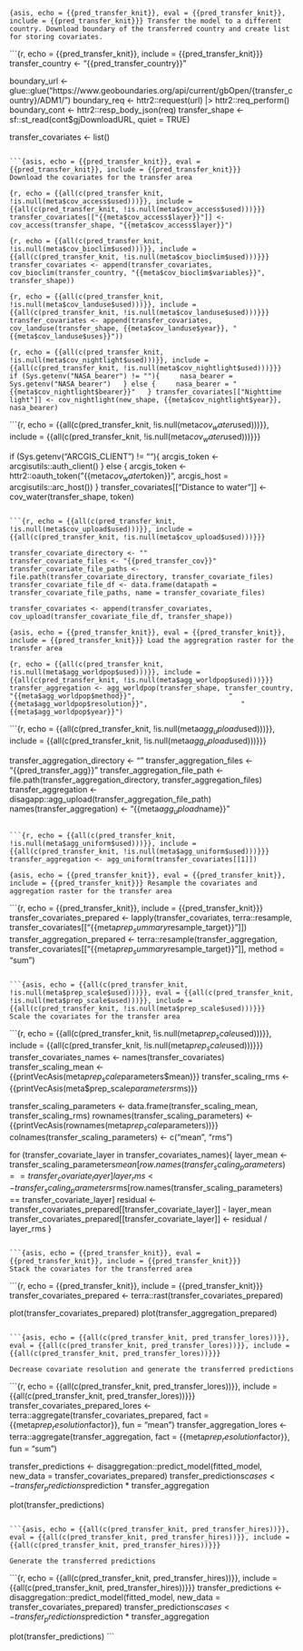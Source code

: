 ```{asis, echo = {{pred_transfer_knit}}, eval = {{pred_transfer_knit}}, include = {{pred_transfer_knit}}}
Transfer the model to a different country. Download boundary of the transferred country and create list for storing covariates.
```

```{r, echo = {{pred_transfer_knit}}, include = {{pred_transfer_knit}}}
transfer_country <- "{{pred_transfer_country}}"

boundary_url <- glue::glue("https://www.geoboundaries.org/api/current/gbOpen/{transfer_country}/ADM1/")
boundary_req <- httr2::request(url) |> httr2::req_perform()
boundary_cont <- httr2::resp_body_json(req)
transfer_shape <- sf::st_read(cont$gjDownloadURL, quiet = TRUE)

transfer_covariates <- list()
```

```{asis, echo = {{pred_transfer_knit}}, eval = {{pred_transfer_knit}}, include = {{pred_transfer_knit}}}
Download the covariates for the transfer area
```

```{r, echo = {{all(c(pred_transfer_knit, !is.null(meta$cov_access$used)))}}, include = {{all(c(pred_transfer_knit, !is.null(meta$cov_access$used)))}}}
transfer_covariates[["{{meta$cov_access$layer}}"]] <- cov_access(transfer_shape, "{{meta$cov_access$layer}}")
```

```{r, echo = {{all(c(pred_transfer_knit, !is.null(meta$cov_bioclim$used)))}}, include = {{all(c(pred_transfer_knit, !is.null(meta$cov_bioclim$used)))}}}
transfer_covariates <- append(transfer_covariates, cov_bioclim(transfer_country, "{{meta$cov_bioclim$variables}}", transfer_shape))
```

```{r, echo = {{all(c(pred_transfer_knit, !is.null(meta$cov_landuse$used)))}}, include = {{all(c(pred_transfer_knit, !is.null(meta$cov_landuse$used)))}}}
transfer_covariates <- append(transfer_covariates, cov_landuse(transfer_shape, {{meta$cov_landuse$year}}, "{{meta$cov_landuse$uses}}"))
```

```{r, echo = {{all(c(pred_transfer_knit, !is.null(meta$cov_nightlight$used)))}}, include = {{all(c(pred_transfer_knit, !is.null(meta$cov_nightlight$used)))}}}
  if (Sys.getenv("NASA_bearer") != ""){
    nasa_bearer = Sys.getenv("NASA_bearer")
  } else {
    nasa_bearer = "{{meta$cov_nightlight$bearer}}"
  }
transfer_covariates[["Nighttime light"]] <- cov_nightlight(new_shape, {{meta$cov_nightlight$year}}, nasa_bearer)
```

```{r, echo = {{all(c(pred_transfer_knit, !is.null(meta$cov_water$used)))}}, include = {{all(c(pred_transfer_knit, !is.null(meta$cov_water$used)))}}}

if (Sys.getenv("ARCGIS_CLIENT") != ""){
  arcgis_token <- arcgisutils::auth_client()
} else {
  arcgis_token <- httr2::oauth_token("{{meta$cov_water$token}}", arcgis_host = arcgisutils::arc_host())
}
transfer_covariates[["Distance to water"]] <-  cov_water(transfer_shape, token)
```

```{r, echo = {{all(c(pred_transfer_knit, !is.null(meta$cov_upload$used)))}}, include = {{all(c(pred_transfer_knit, !is.null(meta$cov_upload$used)))}}}

transfer_covariate_directory <- ""
transfer_covariate_files <- "{{pred_transfer_cov}}"
transfer_covariate_file_paths <- file.path(transfer_covariate_directory, transfer_covariate_files)
transfer_covariate_file_df <- data.frame(datapath = transfer_covariate_file_paths, name = transfer_covariate_files)

transfer_covariates <- append(transfer_covariates, cov_upload(transfer_covariate_file_df, transfer_shape))
```

```{asis, echo = {{pred_transfer_knit}}, eval = {{pred_transfer_knit}}, include = {{pred_transfer_knit}}}
Load the aggregration raster for the transfer area
```

```{r, echo = {{all(c(pred_transfer_knit, !is.null(meta$agg_worldpop$used)))}}, include = {{all(c(pred_transfer_knit, !is.null(meta$agg_worldpop$used)))}}}
transfer_aggregation <- agg_worldpop(transfer_shape, transfer_country, "{{meta$agg_worldpop$method}}",
                      "{{meta$agg_worldpop$resolution}}",
                      "{{meta$agg_worldpop$year}}")
```

```{r, echo = {{all(c(pred_transfer_knit, !is.null(meta$agg_upload$used)))}}, include = {{all(c(pred_transfer_knit, !is.null(meta$agg_upload$used)))}}}

transfer_aggregation_directory <- ""
transfer_aggregation_files <- "{{pred_transfer_agg}}"
transfer_aggregation_file_path <- file.path(transfer_aggregation_directory, transfer_aggregation_files)
transfer_aggregation <- disagapp::agg_upload(transfer_aggregation_file_path)
names(transfer_aggregation) <- "{{meta$agg_upload$name}}"

```

```{r, echo = {{all(c(pred_transfer_knit, !is.null(meta$agg_uniform$used)))}}, include = {{all(c(pred_transfer_knit, !is.null(meta$agg_uniform$used)))}}}
transfer_aggregation <- agg_uniform(transfer_covariates[[1]])
```

```{asis, echo = {{pred_transfer_knit}}, eval = {{pred_transfer_knit}}, include = {{pred_transfer_knit}}}
Resample the covariates and aggregation raster for the transfer area
```

```{r, echo = {{pred_transfer_knit}}, include = {{pred_transfer_knit}}}
transfer_covariates_prepared <- lapply(transfer_covariates, terra::resample, transfer_covariates[["{{meta$prep_summary$resample_target}}"]])
transfer_aggregation_prepared <- terra::resample(transfer_aggregation, transfer_covariates[["{{meta$prep_summary$resample_target}}"]], method = "sum")

```

```{asis, echo = {{all(c(pred_transfer_knit, !is.null(meta$prep_scale$used)))}}, eval = {{all(c(pred_transfer_knit, !is.null(meta$prep_scale$used)))}}, include = {{all(c(pred_transfer_knit, !is.null(meta$prep_scale$used)))}}}
Scale the covariates for the transfer area
```

```{r, echo = {{all(c(pred_transfer_knit, !is.null(meta$prep_scale$used)))}}, include = {{all(c(pred_transfer_knit, !is.null(meta$prep_scale$used)))}}}
transfer_covariates_names <- names(transfer_covariates)
transfer_scaling_mean <- {{printVecAsis(meta$prep_scale$parameters$mean)}}
transfer_scaling_rms <- {{printVecAsis(meta$prep_scale$parameters$rms)}}

transfer_scaling_parameters <- data.frame(transfer_scaling_mean, transfer_scaling_rms)
rownames(transfer_scaling_parameters) <- {{printVecAsis(rownames(meta$prep_scale$parameters))}}
colnames(transfer_scaling_parameters) <- c("mean", "rms")

for (transfer_covariate_layer in transfer_covariates_names){
  layer_mean <- transfer_scaling_parameters$mean[row.names(transfer_scaling_parameters) == transfer_covariate_layer]
  layer_rms <- transfer_scaling_parameters$rms[row.names(transfer_scaling_parameters) == transfer_covariate_layer]
  residual <- transfer_covariates_prepared[[transfer_covariate_layer]] - layer_mean
  transfer_covariates_prepared[[transfer_covariate_layer]] <- residual / layer_rms
}
```

```{asis, echo = {{pred_transfer_knit}}, eval = {{pred_transfer_knit}}, include = {{pred_transfer_knit}}}
Stack the covariates for the transferred area
```

```{r, echo = {{pred_transfer_knit}}, include = {{pred_transfer_knit}}}
transfer_covariates_prepared <- terra::rast(transfer_covariates_prepared)

plot(transfer_covariates_prepared)
plot(transfer_aggregation_prepared)
```

```{asis, echo = {{all(c(pred_transfer_knit, pred_transfer_lores))}}, eval = {{all(c(pred_transfer_knit, pred_transfer_lores))}}, include = {{all(c(pred_transfer_knit, pred_transfer_lores))}}}

Decrease covariate resolution and generate the transferred predictions
```

```{r, echo = {{all(c(pred_transfer_knit, pred_transfer_lores))}}, include = {{all(c(pred_transfer_knit, pred_transfer_lores))}}}
transfer_covariates_prepared_lores <- terra::aggregate(transfer_covariates_prepared, fact = {{meta$prep_resolution$factor}}, fun = "mean")
transfer_aggregation_lores <- terra::aggregate(transfer_aggregation, fact = {{meta$prep_resolution$factor}}, fun = "sum")

transfer_predictions <- disaggregation::predict_model(fitted_model, new_data = transfer_covariates_prepared)
transfer_predictions$cases <- transfer_predictions$prediction * transfer_aggregation 

plot(transfer_predictions)
```

```{asis, echo = {{all(c(pred_transfer_knit, pred_transfer_hires))}}, eval = {{all(c(pred_transfer_knit, pred_transfer_hires))}}, include = {{all(c(pred_transfer_knit, pred_transfer_hires))}}}

Generate the transferred predictions
```

```{r, echo = {{all(c(pred_transfer_knit, pred_transfer_hires))}}, include = {{all(c(pred_transfer_knit, pred_transfer_hires))}}}
transfer_predictions <- disaggregation::predict_model(fitted_model, new_data = transfer_covariates_prepared)
transfer_predictions$cases <- transfer_predictions$prediction * transfer_aggregation 

plot(transfer_predictions)
```
